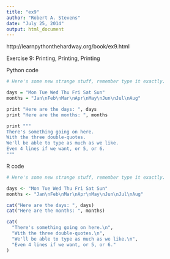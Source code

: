 ```yaml
---
title: "ex9"
author: "Robert A. Stevens"
date: "July 25, 2014"
output: html_document
---
```


http://learnpythonthehardway.org/book/ex9.html

Exercise 9: Printing, Printing, Printing

Python code

```r
# Here's some new strange stuff, remember type it exactly.

days = "Mon Tue Wed Thu Fri Sat Sun"
months = "Jan\nFeb\nMar\nApr\nMay\nJun\nJul\nAug"

print "Here are the days: ", days
print "Here are the months: ", months

print """
There's something going on here.
With the three double-quotes.
We'll be able to type as much as we like.
Even 4 lines if we want, or 5, or 6.
"""
```

R code

```r
# Here's some new strange stuff, remember type it exactly.

days <- "Mon Tue Wed Thu Fri Sat Sun"
months <- "Jan\nFeb\nMar\nApr\nMay\nJun\nJul\nAug"

cat("Here are the days: ", days)
cat("Here are the months: ", months)

cat(
  "There's something going on here.\n",
  "With the three double-quotes.\n",
  "We'll be able to type as much as we like.\n",
  "Even 4 lines if we want, or 5, or 6."
)
```
